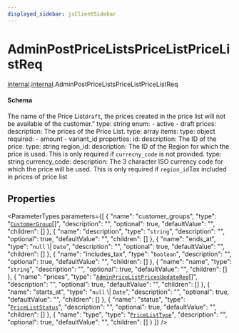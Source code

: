 ```yaml
---
displayed_sidebar: jsClientSidebar
---
```



# AdminPostPriceListsPriceListPriceListReq

[internal](../../admin_discounts/modules/admin_discounts.internal.mdx).[internal](../modules/admin_discounts.internal.internal.mdx).AdminPostPriceListsPriceListPriceListReq

#### Schema

The name of the Price List`draft`, the prices created in the price list will not be available of the customer."
    type: string
    enum:
     - active
     - draft
  prices:
    description: The prices of the Price List.
    type: array
    items:
      type: object
      required:
        - amount
        - variant_id
      properties:
        id:
          description: The ID of the price.
          type: string
        region_id:
          description: The ID of the Region for which the price is used. This is only required if `currecny_code` is not provided.
          type: string
        currency_code:
          description: The 3 character ISO currency code for which the price will be used. This is only required if `region_id`Tax included in prices of price list

## Properties

<ParameterTypes parameters={[
  {
    "name": "customer_groups",
    "type": "[`CustomerGroup`](admin_discounts.internal.CustomerGroup-1.mdx)[]",
    "description": "",
    "optional": true,
    "defaultValue": "",
    "children": []
  },
  {
    "name": "description",
    "type": "`string`",
    "description": "",
    "optional": true,
    "defaultValue": "",
    "children": []
  },
  {
    "name": "ends_at",
    "type": "``null`` \\| `Date`",
    "description": "",
    "optional": true,
    "defaultValue": "",
    "children": []
  },
  {
    "name": "includes_tax",
    "type": "`boolean`",
    "description": "",
    "optional": true,
    "defaultValue": "",
    "children": []
  },
  {
    "name": "name",
    "type": "`string`",
    "description": "",
    "optional": true,
    "defaultValue": "",
    "children": []
  },
  {
    "name": "prices",
    "type": "[`AdminPriceListPricesUpdateReq`](admin_discounts.internal.internal.AdminPriceListPricesUpdateReq.mdx)[]",
    "description": "",
    "optional": true,
    "defaultValue": "",
    "children": []
  },
  {
    "name": "starts_at",
    "type": "``null`` \\| `Date`",
    "description": "",
    "optional": true,
    "defaultValue": "",
    "children": []
  },
  {
    "name": "status",
    "type": "[`PriceListStatus`](../enums/admin_collections.internal.PriceListStatus.mdx)",
    "description": "",
    "optional": true,
    "defaultValue": "",
    "children": []
  },
  {
    "name": "type",
    "type": "[`PriceListType`](../enums/admin_collections.internal.PriceListType.mdx)",
    "description": "",
    "optional": true,
    "defaultValue": "",
    "children": []
  }
]} />

